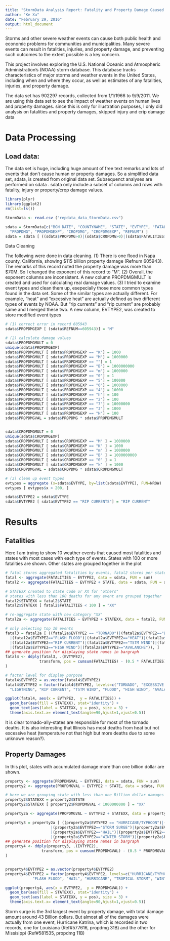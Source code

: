 ```yaml
---
title: "StormData Analysis Report: Fatality and Property Damage Caused by Weather Events Across USA as Revealed by NOAA Historical Weather Data"
author: "Ke Xu"
date: "February 29, 2016"
output: html_document
---
```


Storms and other severe weather events can cause both public health and economic problems for communities and municipalities. Many severe events can result in fatalities, injuries, and property damage, and preventing such outcomes to the extent possible is a key concern.

This project involves exploring the U.S. National Oceanic and Atmospheric Administration's (NOAA) storm database. This database tracks characteristics of major storms and weather events in the United States, including when and where they occur, as well as estimates of any fatalities, injuries, and property damage.

The data set has 902297 records, collected from 1/1/1966 to 9/9/2011. We are using this data set to see the impact of weather events on human lives and property damages. since this is only for illustration purposes, I only did analysis on fatalities and property damages, skipped injury and crip damage data


# Data Processing

## Load data:
The data set is huge, including huge amount of free text remarks and lots of events that don't cause human or property damages. So a simplified data set, sdata, is created from original data set. Subsequenct analyses are performed on sdata . sdata only include a subset of columns and rows with fatality, injury or property/crop damage values.

```r

library(plyr)
library(ggplot2)
rm(list=ls())

StormData <- read.csv ("repdata_data_StormData.csv")

sdata = StormData[c("BGN_DATE", "COUNTYNAME", "STATE", "EVTYPE", "FATALITIES", "INJURIES",
  "PROPDMG", "PROPDMGEXP", "CROPDMG", "CROPDMGEXP", "REFNUM") ]
sdata = sdata [ ((sdata$PROPDMG>0)|(sdata$CROPDMG>0)|(sdata$FATALITIES>0)|(sdata$INJURIES>0)), ]

```

Data Cleaning

The following were done in data cleaning. (1) There is one flood in Napa county, California, showing $115 billion property damage (Refnum 605943). The remarks of this record noted the property damage was more than $70M. So I changed the exponent of this record to "M". (2) Overall, the exponent columns are inconsistent. A new column PROPDMGMULT is created and used for calculating real damage values. (3) I tried to examine event types and clean them up, esepecially those more common types found in the data set. Some of the similar types are actually different. For example, "heat" and "excessive heat" are actually defined as two different types of events by NOAA. But "rip currents" and "rip current" are probably same and I merged these two. A new column, EVTYPE2, was created to store modified event types

```r

# (1) correct error in record 605943
sdata$PROPDMGEXP [ (sdata$REFNUM==605943)] = "M"

# (2) calculate damage values
sdata$PROPDMGMULT = 0
unique(sdata$PROPDMGEXP)
sdata$PROPDMGMULT [ sdata$PROPDMGEXP == "K"] = 1000
sdata$PROPDMGMULT [ sdata$PROPDMGEXP == "M"] = 1000000
sdata$PROPDMGMULT [ sdata$PROPDMGEXP == ""] = 1
sdata$PROPDMGMULT [ sdata$PROPDMGEXP == "B"] = 1000000000
sdata$PROPDMGMULT [ sdata$PROPDMGEXP == "m"] = 1000000
sdata$PROPDMGMULT [ sdata$PROPDMGEXP == "0"] = 1
sdata$PROPDMGMULT [ sdata$PROPDMGEXP == "5"] = 100000
sdata$PROPDMGMULT [ sdata$PROPDMGEXP == "6"] = 1000000
sdata$PROPDMGMULT [ sdata$PROPDMGEXP == "4"] = 10000
sdata$PROPDMGMULT [ sdata$PROPDMGEXP == "h"] = 100
sdata$PROPDMGMULT [ sdata$PROPDMGEXP == "2"] = 100
sdata$PROPDMGMULT [ sdata$PROPDMGEXP == "7"] = 10000000
sdata$PROPDMGMULT [ sdata$PROPDMGEXP == "3"] = 1000
sdata$PROPDMGMULT [ sdata$PROPDMGEXP == "H"] = 100
sdata$PROPDMGVAL = sdata$PROPDMG * sdata$PROPDMGMULT


sdata$CROPDMGMULT = 0
unique(sdata$CROPDMGEXP)
sdata$CROPDMGMULT [ sdata$CROPDMGEXP == "M" ] = 1000000
sdata$CROPDMGMULT [ sdata$CROPDMGEXP == "K" ] = 1000
sdata$CROPDMGMULT [ sdata$CROPDMGEXP == "m" ] = 1000000
sdata$CROPDMGMULT [ sdata$CROPDMGEXP == "B" ] = 1000000000
sdata$CROPDMGMULT [ sdata$CROPDMGEXP == "0" ] = 1
sdata$CROPDMGMULT [ sdata$CROPDMGEXP == "k" ] = 1000
sdata$CROPDMGVAL = sdata$CROPDMG * sdata$CROPDMGMULT

# (3) clean up event types
evtypes = aggregate (x=sdata$EVTYPE, by=list(sdata$EVTYPE), FUN=NROW)
evtypes [ evtypes$x > 200, ]

sdata$EVTYPE2 = sdata$EVTYPE
sdata$EVTYPE2 [ sdata$EVTYPE2 == "RIP CURRENTS"] = "RIP CURRENT"


```


# Results

## Fatalities

Here I am trying to show 10 weather events that caused most fatalities and states with most cases with each type of events. States with 100 or more fatalities are shown. Other states are grouped together in the plot


```r

# fatal stores aggregated fatalities by events, fatal2 stores per state number
fatal <- aggregate(FATALITIES ~ EVTYPE2, data = sdata, FUN = sum)
fatal2 <- aggregate(FATALITIES ~ EVTYPE2 + STATE, data = sdata, FUN = sum)

# STATEXX created to state code or XX for "others"
# states with less than 100 deaths for any event are grouped together
fatal2$STATEXX = fatal2$STATE
fatal2$STATEXX [ fatal2$FATALITIES < 100 ] = "XX"

# re-aggregate state with new category "XX"
fatal2a <- aggregate(FATALITIES ~ EVTYPE2 + STATEXX, data = fatal2, FUN = sum)

# only selecting top 10 events
fatal3 = fatal2a [ ((fatal2a$EVTYPE2 == "TORNADO")|(fatal2a$EVTYPE2=="EXCESSIVE HEAT")
  |(fatal2a$EVTYPE2=="FLASH FLOOD")|(fatal2a$EVTYPE2=="HEAT")|(fatal2a$EVTYPE2=="LIGHTNING")
  |(fatal2a$EVTYPE2=="RIP CURRENT")|(fatal2a$EVTYPE2=="TSTM WIND")|(fatal2a$EVTYPE2=="FLOOD")
  |(fatal2a$EVTYPE2=="HIGH WIND")|(fatal2a$EVTYPE2=="AVALANCHE")), ]
## generate position for displaying state names in bargraph
fatal4 <- ddply(fatal3, .(EVTYPE2), 
               transform, pos = cumsum(FATALITIES) - (0.5 * FATALITIES)
)

# factor level for display purpose
fatal4$EVTYPE2 = as.vector(fatal4$EVTYPE2)
fatal4$EVTYPE2 = factor(fatal4$EVTYPE2, levels=c("TORNADO", "EXCESSIVE HEAT", "FLASH FLOOD", "HEAT", 
  "LIGHTNING", "RIP CURRENT", "TSTM WIND", "FLOOD", "HIGH WIND", "AVALANCHE"), ordered=TRUE)

ggplot(fatal4, aes(x = EVTYPE2,  y = FATALITIES)) +
  geom_bar(aes(fill = STATEXX), stat="identity") +
  geom_text(aes(label = STATEXX, y = pos), size = 3) +
  theme(axis.text.x= element_text(angle=90,hjust=1,vjust=0.5))

```

It is clear tornado-ally-states are responsible for most of the tornado deaths. It is also interesting that Illinois has most deaths from heat but not excessive heat (temperature not that high but more deaths due to some unknown reason?).


## Property Damages

In this plot, states with accumulated damage more than one billion dollar are shown.

```r

property <- aggregate(PROPDMGVAL ~ EVTYPE2, data = sdata, FUN = sum)
property2 <- aggregate(PROPDMGVAL ~ EVTYPE2 + STATE, data = sdata, FUN = sum)

# here we are grouping state with less than one Billion dollar damages
property2$STATEXX = property2$STATE
property2$STATEXX [ property2$PROPDMGVAL < 1000000000 ] = "XX"

property2a <- aggregate(PROPDMGVAL ~ EVTYPE2 + STATEXX, data = property2, FUN = sum)

property3 = property2a [ ((property2a$EVTYPE2 == "HURRICANE/TYPHOON")|(property2a$EVTYPE2=="TORNADO")
                    |(property2a$EVTYPE2=="STORM SURGE")|(property2a$EVTYPE2=="FLOOD")|(property2a$EVTYPE2=="FLASH FLOOD")
                    |(property2a$EVTYPE2=="HAIL")|(property2a$EVTYPE2=="HURRICANE")|(property2a$EVTYPE2=="TROPICAL STORM")
                    |(property2a$EVTYPE2=="WINTER STORM")|(property2a$EVTYPE2=="HIGH WIND")), ]
## generate position for displaying state names in bargraph
property4 <- ddply(property3, .(EVTYPE2), 
                transform, pos = cumsum(PROPDMGVAL) - (0.5 * PROPDMGVAL)
)


property4$EVTYPE2 = as.vector(property4$EVTYPE2)
property4$EVTYPE2 = factor(property4$EVTYPE2, levels=c("HURRICANE/TYPHOON", "TORNADO", "STORM SURGE", "FLOOD", 
            "FLASH FLOOD", "HAIL", "HURRICANE", "TROPICAL STORM", "WINTER STORM", "HIGH WIND"), ordered=TRUE)

ggplot(property4, aes(x = EVTYPE2,  y = PROPDMGVAL)) +
  geom_bar(aes(fill = STATEXX), stat="identity") +
  geom_text(aes(label = STATEXX, y = pos), size = 3) +
  theme(axis.text.x= element_text(angle=90,hjust=1,vjust=0.5))

```

Storm surge is the 3rd largest event by property damage, with total damage amount around 43 Billion dollars. But almost all of the damages were actually from one event, Hurricane Katrina, which is recorded in two records, one for Louisiana (Ref#577616, propdmg 31B) and the other for Missisippi (Ref#581535, propdmg 11B)
